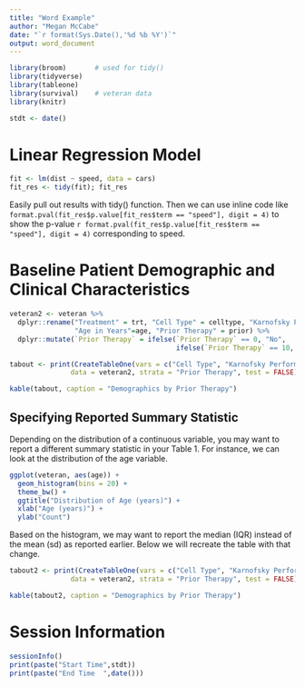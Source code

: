 ---
title: "Word Example"
author: "Megan McCabe"
date: "`r format(Sys.Date(),'%d %b %Y')`"
output: word_document
---

```{r setup, include=FALSE}
library(broom)       # used for tidy()
library(tidyverse)
library(tableone)
library(survival)    # veteran data
library(knitr)

stdt <- date()
```

# Linear Regression Model
```{r}
fit <- lm(dist ~ speed, data = cars)
fit_res <- tidy(fit); fit_res
```

Easily pull out results with tidy() function. Then we can use inline code like `format.pval(fit_res$p.value[fit_res$term == "speed"], digit = 4)` to show the p-value  `r format.pval(fit_res$p.value[fit_res$term == "speed"], digit = 4)` corresponding to speed. \






# Baseline Patient Demographic and Clinical Characteristics
```{r echo=FALSE, include = FALSE}
veteran2 <- veteran %>%
  dplyr::rename("Treatment" = trt, "Cell Type" = celltype, "Karnofsky Performance Score" = karno,
                "Age in Years"=age, "Prior Therapy" = prior) %>%
  dplyr::mutate(`Prior Therapy` = ifelse(`Prior Therapy` == 0, "No",
                                         ifelse(`Prior Therapy` == 10, "Yes", `Prior Therapy`)))

tabout <- print(CreateTableOne(vars = c("Cell Type", "Karnofsky Performance Score", "Age in Years"),
               data = veteran2, strata = "Prior Therapy", test = FALSE), showAllLevels = TRUE)
```

```{r echo=FALSE}
kable(tabout, caption = "Demographics by Prior Therapy") 
```


## Specifying Reported Summary Statistic

Depending on the distribution of a continuous variable, you may want to report a different summary statistic in your Table 1. For instance, we can look at the distribution of the age variable.

```{r echo=FALSE, fig.width=4.5, fig.height=3.5}

ggplot(veteran, aes(age)) + 
  geom_histogram(bins = 20) +
  theme_bw() +
  ggtitle("Distribution of Age (years)") +
  xlab("Age (years)") +
  ylab("Count")

```

Based on the histogram, we may want to report the median (IQR) instead of the mean (sd) as reported earlier. Below we will recreate the table with that change.
 
```{r echo=FALSE, include = FALSE}

tabout2 <- print(CreateTableOne(vars = c("Cell Type", "Karnofsky Performance Score", "Age in Years"),
               data = veteran2, strata = "Prior Therapy", test = FALSE), showAllLevels = TRUE, nonnormal = c("Age in Years"))
```

```{r echo=FALSE}
kable(tabout2, caption = "Demographics by Prior Therapy") 
```



# Session Information
```{r echo=FALSE}
sessionInfo()
print(paste("Start Time",stdt))
print(paste("End Time  ",date()))
```




